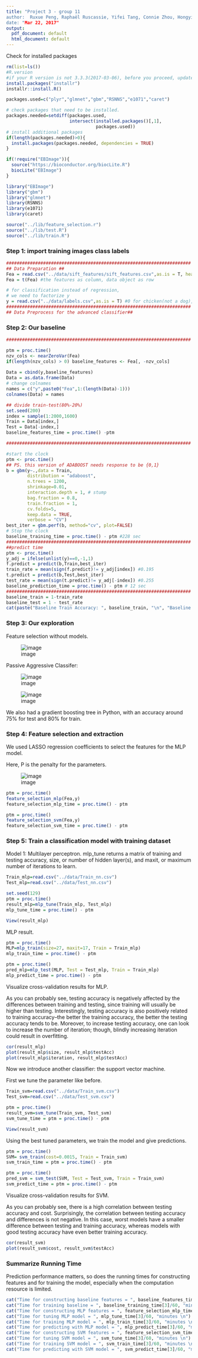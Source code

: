 ```yaml
---
title: "Project 3 - group 11
author:  Ruxue Peng, Raphaël Ruscassie, Yifei Tang, Connie Zhou, Hongyi Zhu
date: "Mar 22, 2017"
output:
  pdf_document: default
  html_document: default
---
```


Check for installed packages 

```r
rm(list=ls())
#R.version
#if your R version is not 3.3.3(2017-03-06), before you proceed, update it first by running:
install.packages("installr")
installr::install.R()

packages.used=c("plyr","glmnet","gbm","RSNNS","e1071","caret")

# check packages that need to be installed.
packages.needed=setdiff(packages.used, 
                        intersect(installed.packages()[,1], 
                                  packages.used))
# install additional packages
if(length(packages.needed)>0){
  install.packages(packages.needed, dependencies = TRUE)
}

if(!require("EBImage")){
  source("https://bioconductor.org/biocLite.R")
  biocLite("EBImage")
}

library("EBImage")
library("gbm")
library("glmnet")
library(RSNNS)
library(e1071)
library(caret)

source("../lib/feature_selection.r")
source("../lib/test.R")
source("../lib/train.R")
```

### Step 1: import training images class labels

```r

######################################################################
## Data Preparation ##
Fea = read.csv("../data/sift_features/sift_features.csv",as.is = T, header = T)
Fea = t(Fea) #the features as column, data object as row

# for classification instead of regression,
# we need to factorize y
y = read.csv("../data/labels.csv",as.is = T) #0 for chicken(not a dog), 1 for dog
######################################################################
## Data Preprocess for the advanced classifier##


```


### Step 2: Our baseline


```r
######################################################################

ptm = proc.time()
nzv_cols <- nearZeroVar(Fea)
if(length(nzv_cols) > 0) baseline_features <- Fea[, -nzv_cols]
    
Data = cbind(y,baseline_features)
Data = as.data.frame(Data)
# change colnames
names = c("y",paste0("Fea",1:(length(Data)-1)))
colnames(Data) = names

## divide train-test(80%-20%)
set.seed(200)
index = sample(1:2000,1600)
Train = Data[index,]
Test = Data[-index,]
baseline_features_time = proc.time() -ptm

######################################################################

#start the clock
ptm <- proc.time()
## PS. this version of ADABOOST needs response to be {0,1}
b = gbm(y~.,data = Train,
        distribution = "adaboost",
        n.trees = 1200,
        shrinkage=0.01,
        interaction.depth = 1, # stump
        bag.fraction = 0.8,
        train.fraction = 1,
        cv.folds=5,
        keep.data = TRUE,
        verbose = "CV")
best_iter = gbm.perf(b, method="cv", plot=FALSE)
# Stop the clock
baseline_training_time = proc.time() - ptm #228 sec
######################################################################
##predict time
ptm <- proc.time()
y_adj = ifelse(unlist(y)==0,-1,1)
f.predict = predict(b,Train,best_iter)
train_rate = mean(sign(f.predict)!= y_adj[index]) #0.195
t.predict = predict(b,Test,best_iter)
test_rate = mean(sign(t.predict)!= y_adj[-index]) #0.255
baseline_prediction_time = proc.time() - ptm # 12 sec
######################################################################
baseline_train = 1-train_rate
baseline_test = 1 - test_rate
cat(paste("Baseline Train Accuracy: ", baseline_train, "\n", "Baseline Test Accuracy", baseline_test))

```




### Step 3: Our exploration

Feature selection without models.

![image](feature_trimmer.png)

Passive Aggressive Classifer: 

![image](python1.png)

![image](python2.png)


We also had a gradient boosting tree in Python, with an accuracy around 75% for test and 80% for train.


### Step 4: Feature selection and extraction

We used LASSO regression coefficients to select the features for the MLP model.

Here, P is the penalty for the parameters.

![image](regression_models.png)


```r
ptm = proc.time()
feature_selection_mlp(Fea,y)
feature_selection_mlp_time = proc.time() - ptm

ptm = proc.time()
feature_selection_svm(Fea,y)
feature_selection_svm_time = proc.time() - ptm

```


### Step 5: Train a classification model with training dataset

Model 1: Multilayer perceptron.
mlp_tune returns a matrix of training and testing accuracy, size, or number of hidden layer(s), and maxit, or maximum number of iterations to learn.
```r
Train_mlp=read.csv("../data/Train_nn.csv")
Test_mlp=read.csv("../data/Test_nn.csv")

set.seed(129)
ptm = proc.time()
result_mlp=mlp_tune(Train_mlp, Test_mlp)
mlp_tune_time = proc.time() - ptm

View(result_mlp)
```


MLP result.
```r

ptm = proc.time()
MLP=mlp_train(size=27, maxit=17, Train = Train_mlp)
mlp_train_time = proc.time() - ptm

ptm = proc.time()
pred_mlp=mlp_test(MLP, Test = Test_mlp, Train = Train_mlp)
mlp_predict_time = proc.time() - ptm


```



Visualize cross-validation results for MLP. 

As you can probably see, testing accuracy is negatively affected by the differences between training and testing, since training will usually be higher than testing. Interestingly, testing accuracy is also positively related to training accuracy--the better the training accuracy, the better the testing accuracy tends to be. Moreover, to increase testing accuracy, one can look to increase the number of iteration; though, blindly increasing iteration could result in overfitting.
```r
cor(result_mlp)
plot(result_mlp$size, result_mlp$testAcc)
plot(result_mlp$iteration, result_mlp$testAcc)
```


Now we introduce another classifier: the support vector machine.


First we tune the parameter like before.
```r
Train_svm=read.csv("../data/Train_svm.csv")
Test_svm=read.csv("../data/Test_svm.csv")

ptm = proc.time()
result_svm=svm_tune(Train_svm, Test_svm)
svm_tune_time = ptm = proc.time() - ptm

View(result_svm)
```



Using the best tuned parameters, we train the model and give predictions.
```r
ptm = proc.time()
SVM= svm_train(cost=0.0015, Train = Train_svm)
svm_train_time = ptm = proc.time() - ptm

ptm = proc.time()
pred_svm = svm_test(SVM, Test = Test_svm, Train = Train_svm)
svm_predict_time = ptm = proc.time() - ptm
```

Visualize cross-validation results for SVM. 

As you can probably see, there is a high correlation between testing accuracy and cost. Surprisingly, the correlation between testing accuracy and differences is not negative. In this case, worst models have a smaller difference between testing and training accuracy, whereas models with good testing accuracy have even better training accuracy. 

```r
cor(result_svm)
plot(result_svm$cost, result_svm$testAcc)
```


### Summarize Running Time
Prediction performance matters, so does the running times for constructing features and for training the model, especially when the computation resource is limited. 
```r
cat("Time for constructing baseline features = ", baseline_features_time[3]/60, "minutes \n")
cat("Time for training baseline = ", baseline_training_time[3]/60, "minutes \n")
cat("Time for constructing MLP features = ", feature_selection_mlp_time[3]/60, "minutes \n")
cat("Time for tuning MLP model = ", mlp_tune_time[3]/60, "minutes \n")
cat("Time for training MLP model = ", mlp_train_time[3]/60, "minutes \n")
cat("Time for predicting with MLP model = ", mlp_predict_time[3]/60, "minutes \n")
cat("Time for constructing SVM features = ", feature_selection_svm_time[3]/60, "minutes \n")
cat("Time for tuning SVM model = ", svm_tune_time[3]/60, "minutes \n")
cat("Time for training SVM model = ", svm_train_time[3]/60, "minutes \n")
cat("Time for predicting with SVM model = ", svm_predict_time[3]/60, "minutes \n")
```
